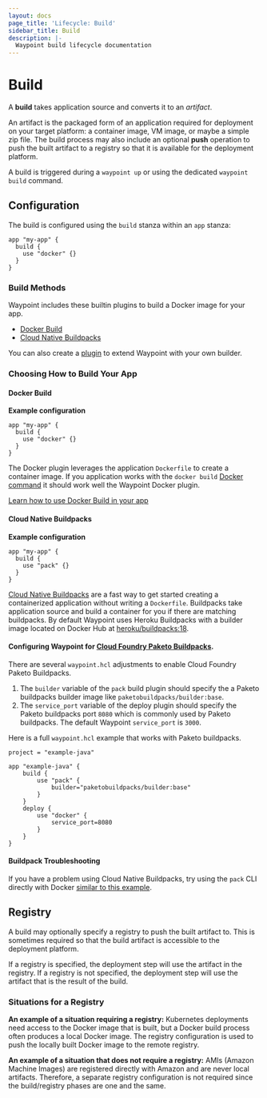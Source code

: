```yaml
---
layout: docs
page_title: 'Lifecycle: Build'
sidebar_title: Build
description: |-
  Waypoint build lifecycle documentation
---
```


# Build

A **build** takes application source and converts it to an _artifact_.

An artifact is the packaged form of an application required for deployment on
your target platform: a container image, VM image, or maybe a simple zip file.
The build process may also include an optional **push** operation to push
the built artifact to a registry so that it is available for the deployment
platform.

A build is triggered during a `waypoint up` or using the dedicated
`waypoint build` command.

## Configuration

The build is configured using the `build` stanza within an `app` stanza:

```hcl
app "my-app" {
  build {
    use "docker" {}
  }
}
```

### Build Methods

Waypoint includes these builtin plugins to build a Docker image for your app.

- [Docker Build](/plugins/docker#docker-builder)
- [Cloud Native Buildpacks](/plugins/pack)

You can also create a [plugin](/plugins) to extend Waypoint with your own builder.

### Choosing How to Build Your App

#### Docker Build

**Example configuration**

```hcl
app "my-app" {
  build {
    use "docker" {}
  }
}
```

The Docker plugin leverages the application `Dockerfile` to create a container
image. If you application works with the `docker build`
[Docker command](https://docs.docker.com/engine/reference/commandline/build/)
it should work well the Waypoint Docker plugin.

[Learn how to use Docker Build in your app](/plugins/docker)

#### Cloud Native Buildpacks

**Example configuration**

```hcl
app "my-app" {
  build {
    use "pack" {}
  }
}
```

[Cloud Native Buildpacks](https://buildpacks.io/) are a fast way to get started
creating a containerized application without writing a `Dockerfile`. Buildpacks
take application source and build a container for you if there are matching
buildpacks. By default Waypoint uses Heroku Buildpacks with a builder image
located on Docker Hub at
[heroku/buildpacks:18](https://hub.docker.com/r/heroku/buildpacks/tags).

#### Configuring Waypoint for [Cloud Foundry Paketo Buildpacks](https://paketo.io/docs/).

There are several `waypoint.hcl` adjustments to enable Cloud Foundry Paketo
Buildpacks.

1. The `builder` variable of the `pack` build plugin should specify the a
   Paketo buildpacks builder image like `paketobuildpacks/builder:base`.
1. The `service_port` variable of the deploy plugin should specify the
   Paketo buildpacks port `8080` which is commonly used by Paketo buildpacks.
   The default Waypoint `service_port` is `3000`.

Here is a full `waypoint.hcl` example that works with Paketo buildpacks.

```hcl
project = "example-java"

app "example-java" {
    build {
        use "pack" {
            builder="paketobuildpacks/builder:base"
        }
    }
    deploy {
        use "docker" {
            service_port=8080
        }
    }
}
```

#### Buildpack Troubleshooting

If you have a problem using Cloud Native Buildpacks, try using the `pack` CLI
directly with Docker
[similar to this example](https://buildpacks.io/docs/app-journey/).

## Registry

A build may optionally specify a registry to push the built artifact to.
This is sometimes required so that the build artifact is accessible to the
deployment platform.

If a registry is specified, the deployment step will use the artifact
in the registry. If a registry is not specified, the deployment step will
use the artifact that is the result of the build.

### Situations for a Registry

**An example of a situation requiring a registry:** Kubernetes deployments
need access to the Docker image that is built, but a Docker build process often
produces a local Docker image. The registry configuration is used to push
the locally built Docker image to the remote registry.

**An example of a situation that does not require a registry:** AMIs (Amazon
Machine Images) are registered directly with Amazon and are never local
artifacts. Therefore, a separate registry configuration is not required since
the build/registry phases are one and the same.

